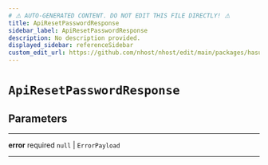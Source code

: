 ```yaml
---
# ⚠️ AUTO-GENERATED CONTENT. DO NOT EDIT THIS FILE DIRECTLY! ⚠️
title: ApiResetPasswordResponse
sidebar_label: ApiResetPasswordResponse
description: No description provided.
displayed_sidebar: referenceSidebar
custom_edit_url: https://github.com/nhost/nhost/edit/main/packages/hasura-auth-js/src/utils/types.ts#L156
---
```


# `ApiResetPasswordResponse`

## Parameters

---

**<span className="parameter-name">error</span>** <span className="optional-status">required</span> `null` | `ErrorPayload`

---
